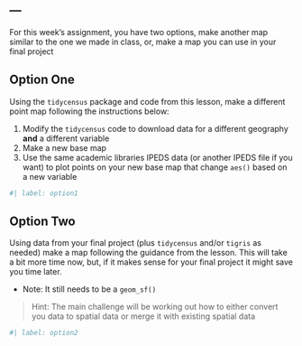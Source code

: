 ---
---

For this week's assignment, you have two options, make another map similar to the one we made in class, or, make a map you can use in your final project

## Option One

Using the `tidycensus` package and code from this lesson, make a different point map following the instructions below:

1.  Modify the `tidycensus` code to download data for a different geography **and** a different variable
2.  Make a new base map
3.  Use the same academic libraries IPEDS data (or another IPEDS file if you want) to plot points on your new base map that change `aes()` based on a new variable

```r
#| label: option1


```

## Option Two

Using data from your final project (plus `tidycensus` and/or `tigris` as needed) make a map following the guidance from the lesson. This will take a bit more time now, but, if it makes sense for your final project it might save you time later.
    
- Note: It still needs to be a `geom_sf()`

> Hint: The main challenge will be working out how to either convert you data to spatial data or merge it with existing spatial data

```r
#| label: option2


```


```{=html}
<!--
Once complete, turn in the .qmd file (must render successfully) to Canvas by Tuesday 12:00pm following the lesson.
Assignments will be graded before next lesson on Wednesday in line with the grading policy outlined in the syllabus.
-->
```
